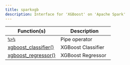 ```yaml
---
title: sparkxgb
description: Interface for 'XGBoost' on 'Apache Spark'
---
```

Function(s) | Description
|---|---|
|[`%>%`](/packages/sparkxgb/reference/pipe.html)|Pipe operator|
|[xgboost_classifier()](/packages/sparkxgb/reference/xgboost_classifier.html)|XGBoost Classifier|
|[xgboost_regressor()](/packages/sparkxgb/reference/xgboost_regressor.html)|XGBoost Regressor|
